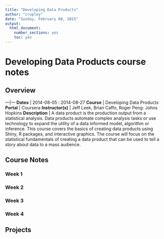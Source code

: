```yaml
---
title: "Developing Data Products"
author: "crupley"
date: "Sunday, February 08, 2015"
output:
  html_document:
    number_sections: yes
    toc: yes
---
```


# Developing Data Products course notes

## Overview
---|---
**Dates** | 2014-08-05 : 2014-08-27
**Course** | Developing Data Products
**Portal** | Coursera
**Instructor(s)** | Jeff Leek, Brian Caffo, Roger Peng: Johns Hopkins
**Description** | A data product is the production output from a statistical analysis. Data products automate complex analysis tasks or use technology to expand the utility of a data informed model, algorithm or inference. This course covers the basics of creating data products using Shiny, R packages, and interactive graphics. The course will focus on the statistical fundamentals of creating a data product that can be used to tell a story about data to a mass audience.


## Course Notes

### Week 1
### Week 2
### Week 3
### Week 4


## Projects
